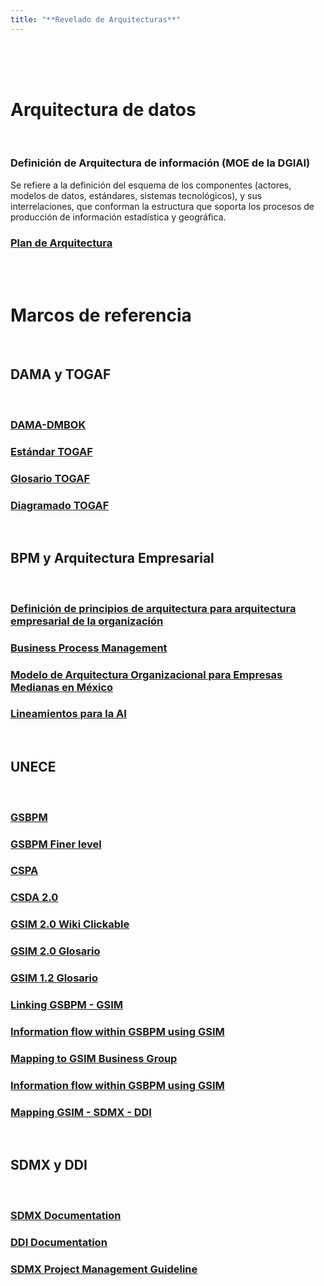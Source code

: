 ```yaml
---
title: "**Revelado de Arquitecturas**"
--- 
```

<br>
<br>
<br>

<div class=text-justify>

# **Arquitectura de datos**

<br>


### Definición de Arquitectura de información (MOE de la DGIAI)

Se refiere a la definición del esquema de los componentes (actores, modelos de datos, estándares, sistemas tecnológicos), y sus interrelaciones, que conforman la estructura que soporta los procesos de producción de información estadística y geográfica. 


### [Plan de Arquitectura](https://365inegi-my.sharepoint.com/:w:/r/personal/raul_mejia_inegi_org_mx/_layouts/15/Doc.aspx?sourcedoc=%7B23E2A8D9-50BF-4DB3-AE41-44363191F80D%7D&file=Plan%20de%20Arquitectura%20de%20Datos.docx&action=default&mobileredirect=true){target="_blank"}
<br>
<br>


# **Marcos de referencia**

<br>

## **DAMA y TOGAF**
<br>

### [DAMA-DMBOK](pdfs/DAMA-DMBOK.pdf){target="_blank"}

### [Estándar TOGAF](pdfs/togaf-standard9.2.pdf){target="_blank"}

### [Glosario TOGAF](pdfs/TOGAF_GlosarioEspañol_OG.pdf){target="_blank"}

### [Diagramado TOGAF](pdfs/Data Architecture.pdf){target="_blank"}

<br>

## **BPM y Arquitectura Empresarial**

<br>

### [Definición de principios de arquitectura para arquitectura empresarial de la organización](pdfs/IBERO-Handbook_MR_1-43-52.pdf){target="_blank"}

### [Business Process Management](https://bpmnotebook.wordpress.com/modelos-operacionales/){target="_blank"}


### [Modelo de Arquitectura Organizacional para Empresas Medianas en México](pdfs/Arquitectura Empresarial - Victor Amezcua - Final para impresión1.pdf){target="_blank"}

### [Lineamientos para la AI](https://365inegi-my.sharepoint.com/:w:/r/personal/raul_mejia_inegi_org_mx/_layouts/15/Doc.aspx?sourcedoc=%7BB8C9B8BC-3A2A-4B2E-900D-4EDB7E69CB11%7D&file=Lineamientos_AI.docx&action=default&mobileredirect=true){target="_blank"}

<br>

## **UNECE**

<br>

### [GSBPM](https://statswiki.unece.org/display/GSBPM/Generic+Statistical+Business+Process+Model){target="_blank"}

### [GSBPM Finer level](https://statswiki.unece.org/display/GSBPM/Finer-level+of+Activities+of+Generic+Statistical+Business+Process+Model){target="_blank"} 


### [CSPA](https://statswiki.unece.org/display/CSPA/Common+Statistical+Production+Architecture){target="_blank"}

### [CSDA 2.0](https://statswiki.unece.org/display/DA/CSDA+2.0){target="_blank"}

### [GSIM 2.0 Wiki Clickable ](https://statswiki.unece.org/display/gsim){target="_blank"}

### [GSIM 2.0 Glosario](https://unece.github.io/GSIM-2.0/GSIMv2.html){target="_blank"}

### [GSIM 1.2 Glosario](https://statswiki.unece.org/display/gsim/GSIM+v1.2+Glossary){target="_blank"}

### [Linking GSBPM - GSIM](https://365inegi.sharepoint.com/sites/dgiai/100_DGG_DGIAII/150_DAA_DGAI/Documentos%20compartidos/SAI/Estrategia%20de%20arquitectura/Apoyo/Linking%20GSBPM%20-%20GSIM){target="_blank"}

### [Information flow within GSBPM using GSIM](https://statswiki.unece.org/display/GSBPM/Information+flow+within+GSBPM+using+GSIM){target="_blank"}

### [Mapping to GSIM Business Group](https://github.com/linked-statistics/COOS/issues/4){target="_blank"}

### [Information flow within GSBPM using GSIM](https://statswiki.unece.org/display/GSBPM/Information+flow+within+GSBPM+using+GSIM){target="_blank"}

### [Mapping GSIM - SDMX - DDI ](https://statswiki.unece.org/display/gsim/GSIM+and+standards){target="_blank"}

<br>

## **SDMX y DDI**

<br>

### [SDMX Documentation](https://sdmx.org/wp-content/uploads/SDMX_3-0-0_SECTION_2_FINAL-1_0.pdf){target="_blank"}

### [DDI Documentation](https://ddialliance.github.io/ddimodel-web/DDI-L-3.3/topics/All%20Content%20Items/){target="_blan"}

### [SDMX Project Management Guideline](https://statswiki.unece.org/display/SDMXPM/Checklist+for+SDMX+Design+Projects+Home){target="_blan"}

	


<br>
<br>


